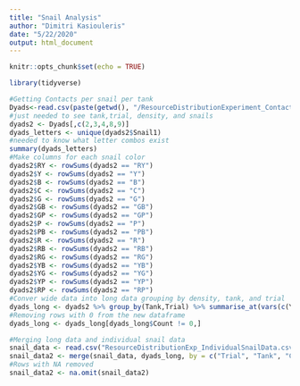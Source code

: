 ---
title: "Snail Analysis"
author: "Dimitri Kasiouleris"
date: "5/22/2020"
output: html_document
---

```{r setup, include=FALSE}
knitr::opts_chunk$set(echo = TRUE)
```

```{r}

library(tidyverse)


```


```{r}
#Getting Contacts per snail per tank
Dyads<-read.csv(paste(getwd(), "/ResourceDistributionExperiment_ContactData.csv", sep=""))
#just needed to see tank,trial, density, and snails
dyads2 <- Dyads[,c(2,3,4,8,9)] 
dyads_letters <- unique(dyads2$Snail1) 
#needed to know what letter combos exist
summary(dyads_letters)
#Make columns for each snail color
dyads2$RY <- rowSums(dyads2 == "RY")
dyads2$Y <- rowSums(dyads2 == "Y")
dyads2$B <- rowSums(dyads2 == "B")
dyads2$C <- rowSums(dyads2 == "C")
dyads2$G <- rowSums(dyads2 == "G")
dyads2$GB <- rowSums(dyads2 == "GB")
dyads2$GP <- rowSums(dyads2 == "GP")
dyads2$P <- rowSums(dyads2 == "P")
dyads2$PB <- rowSums(dyads2 == "PB")
dyads2$R <- rowSums(dyads2 == "R")
dyads2$RB <- rowSums(dyads2 == "RB")
dyads2$RG <- rowSums(dyads2 == "RG")
dyads2$YB <- rowSums(dyads2 == "YB")
dyads2$YG <- rowSums(dyads2 == "YG")
dyads2$YP <- rowSums(dyads2 == "YP")
dyads2$RP <- rowSums(dyads2 == "RP")
#Conver wide data into long data grouping by density, tank, and trial
dyads_long <- dyads2 %>% group_by(Tank,Trial) %>% summarise_at(vars(c(Y,B,C,G,GB,GP,P,PB,R,RB,RG,YB,YG,YP, RY, RP)), funs(sum)) %>% pivot_longer(cols = c(Y,B,C,G,GB,GP,P,PB,R,RB,RG,YB,YG,YP, RY, RP), names_to = "ColorID", values_to = "Count") 
#Removing rows with 0 from the new dataframe
dyads_long <- dyads_long[dyads_long$Count != 0,]

```

```{r}
#Merging long data and individual snail data
snail_data <- read.csv("ResourceDistributionExp_IndividualSnailData.csv")
snail_data2 <- merge(snail_data, dyads_long, by = c("Trial", "Tank", "ColorID"), all = TRUE)
#Rows with NA removed
snail_data2 <- na.omit(snail_data2)
```
